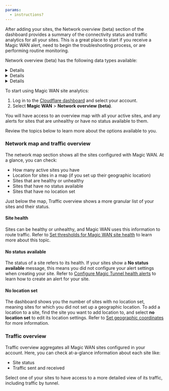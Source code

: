 ```yaml
---
params:
  - instructions?
---
```



After adding your sites, the Network overview (beta) section of the dashboard provides a summary of the connectivity status and traffic analytics for all your sites. This is a great place to start if you receive a Magic WAN alert, need to begin the troubleshooting process, or are performing routine monitoring. <Markdown text={props.instructions} />

Network overview (beta) has the following data types available:

<Details header="Geographic map summary">
	- [Aggregate Magic WAN site health](#site-health)
	- [Magic WAN availability status for sites](#no-status-available)
	- [Magic WAN site geographic location](#no-location-set)
</Details>

<Details header="Magic WAN site data table">
	- Site Name
	- Site Health
	- Site Tunnel Names
	- Site Tunnel Statuses
	- Site Traffic Sent
	- Site Traffic Received
</Details>

<Details header="Magic WAN site data">
	- Traffic Sent by Tunnel
	- Traffic Received by Tunnel
</Details>

To start using Magic WAN site analytics:

1. Log in to the [Cloudflare dashboard](https://dash.cloudflare.com/) and select your account.
2. Select **Magic WAN** > **Network overview (beta)**.

You will have access to an overview map with all your active sites, and any alerts for sites that are unhealthy or have no status available to them.

Review the topics below to learn more about the options available to you.

### Network map and traffic overview

The network map section shows all the sites configured with Magic WAN. At a glance, you can check:

- How many active sites you have
- Location for sites in a map (if you set up their geographic location)
- Sites that are healthy or unhealthy
- Sites that have no status available
- Sites that have no location set

Just below the map, Traffic overview shows a more granular list of your sites and their status.

#### Site health

Sites can be healthy or unhealthy, and Magic WAN uses this information to route traffic. Refer to [Set thresholds for Magic WAN site health](#set-thresholds-for-magic-wan-site-health) to learn more about this topic.

#### No status available

The status of a site refers to its health. If your sites show a **No status available** message, this means you did not configure your alert settings when creating your site. Refer to [Configure Magic Tunnel health alerts](/magic-wan/configuration/common-settings/configure-magic-tunnel-alerts/) to learn how to create an alert for your site.

#### No location set

The dashboard shows you the number of sites with no location set, meaning sites for which you did not set up a geographic location. To add a location to a site, find the site you want to add location to, and select **no location set** to edit its location settings. Refer to [Set geographic coordinates](#set-geographic-coordinates) for more information.


### Traffic overview

Traffic overview aggregates all Magic WAN sites configured in your account. Here, you can check at-a-glance information about each site like:

- Site status
- Traffic sent and received

Select one of your sites to have access to a more detailed view of its traffic, including traffic by tunnel.